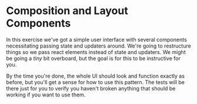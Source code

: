 # Composition and Layout Components

In this exercise we've got a simple user interface with several components
necessitating passing state and updaters around. We're going to restructure
things so we pass react elements instead of state and updaters. We might be
going a _tiny_ bit overboard, but the goal is for this to be instructive for
you.

By the time you're done, the whole UI should look and function exactly as
before, but you'll get a sense for how to use this pattern. The tests will be
there just for you to verify you haven't broken anything that should be working
if you want to use them.
